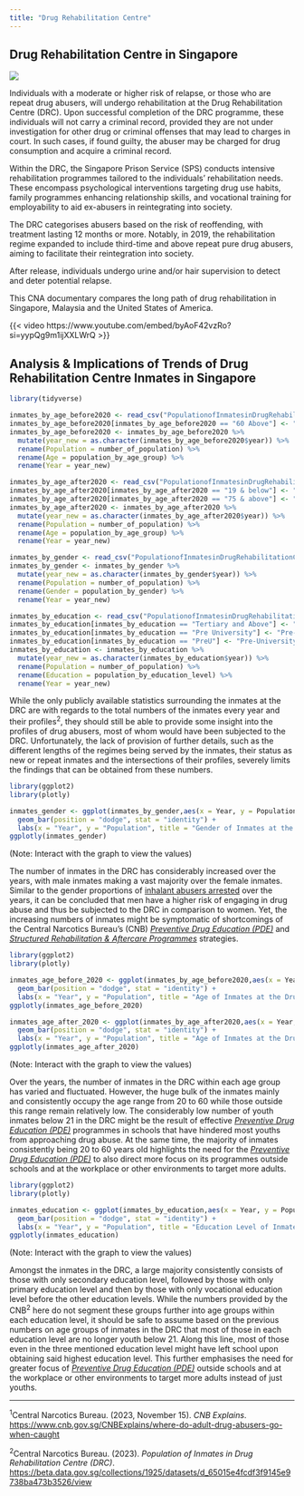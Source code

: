 ```yaml
---
title: "Drug Rehabilitation Centre"
---
```


## Drug Rehabilitation Centre in Singapore

![](drc.jpg){fig-align="center"}

Individuals with a moderate or higher risk of relapse, or those who are repeat drug abusers, will undergo rehabilitation at the Drug Rehabilitation Centre (DRC). Upon successful completion of the DRC programme, these individuals will not carry a criminal record, provided they are not under investigation for other drug or criminal offenses that may lead to charges in court. In such cases, if found guilty, the abuser may be charged for drug consumption and acquire a criminal record.

Within the DRC, the Singapore Prison Service (SPS) conducts intensive rehabilitation programmes tailored to the individuals' rehabilitation needs. These encompass psychological interventions targeting drug use habits, family programmes enhancing relationship skills, and vocational training for employability to aid ex-abusers in reintegrating into society.

The DRC categorises abusers based on the risk of reoffending, with treatment lasting 12 months or more. Notably, in 2019, the rehabilitation regime expanded to include third-time and above repeat pure drug abusers, aiming to facilitate their reintegration into society.

After release, individuals undergo urine and/or hair supervision to detect and deter potential relapse.

This CNA documentary compares the long path of drug rehabilitation in Singapore, Malaysia and the United States of America.

{{< video https://www.youtube.com/embed/byAoF42vzRo?si=yypQg9m1ijXXLWrQ >}}

## Analysis & Implications of Trends of Drug Rehabilitation Centre Inmates in Singapore

```r
library(tidyverse)

inmates_by_age_before2020 <- read_csv("PopulationofInmatesinDrugRehabilitationCentreDRCbyAgeGroup20062020.csv")
inmates_by_age_before2020[inmates_by_age_before2020 == "60 Above"] <- "60 & Above"
inmates_by_age_before2020 <- inmates_by_age_before2020 %>%
  mutate(year_new = as.character(inmates_by_age_before2020$year)) %>%
  rename(Population = number_of_population) %>%
  rename(Age = population_by_age_group) %>%
  rename(Year = year_new)

inmates_by_age_after2020 <- read_csv("PopulationofInmatesinDrugRehabilitationCentreDRCbyAgeGroup2020onwards.csv")
inmates_by_age_after2020[inmates_by_age_after2020 == "19 & below"] <- "19 & Below"
inmates_by_age_after2020[inmates_by_age_after2020 == "75 & above"] <- "75 & Above"
inmates_by_age_after2020 <- inmates_by_age_after2020 %>%
  mutate(year_new = as.character(inmates_by_age_after2020$year)) %>%
  rename(Population = number_of_population) %>%
  rename(Age = population_by_age_group) %>%
  rename(Year = year_new)

inmates_by_gender <- read_csv("PopulationofInmatesinDrugRehabilitationCentreDRCbyGender.csv")
inmates_by_gender <- inmates_by_gender %>%
  mutate(year_new = as.character(inmates_by_gender$year)) %>%
  rename(Population = number_of_population) %>%
  rename(Gender = population_by_gender) %>%
  rename(Year = year_new)

inmates_by_education <- read_csv("PopulationofInmatesinDrugRehabilitationCentreDRCbyEducationLevel.csv")
inmates_by_education[inmates_by_education == "Tertiary and Above"] <- "Tertiary & Above"
inmates_by_education[inmates_by_education == "Pre University"] <- "Pre-University"
inmates_by_education[inmates_by_education == "PreU"] <- "Pre-University"
inmates_by_education <- inmates_by_education %>%
  mutate(year_new = as.character(inmates_by_education$year)) %>%
  rename(Population = number_of_population) %>%
  rename(Education = population_by_education_level) %>%
  rename(Year = year_new)
```

While the only publicly available statistics surrounding the inmates at the DRC are with regards to the total numbers of the inmates every year and their profiles^2^, they should still be able to provide some insight into the profiles of drug abusers, most of whom would have been subjected to the DRC. Unfortunately, the lack of provision of further details, such as the different lengths of the regimes being served by the inmates, their status as new or repeat inmates and the intersections of their profiles, severely limits the findings that can be obtained from these numbers.

```r
library(ggplot2)
library(plotly)

inmates_gender <- ggplot(inmates_by_gender,aes(x = Year, y = Population, fill = Gender)) + 
  geom_bar(position = "dodge", stat = "identity") +
  labs(x = "Year", y = "Population", title = "Gender of Inmates at the Drug Rehabilitation Centre", fill = "Gender")
ggplotly(inmates_gender)
```

(Note: Interact with the graph to view the values)

The number of inmates in the DRC has considerably increased over the years, with male inmates making a vast majority over the female inmates. Similar to the gender proportions of [inhalant abusers arrested](abusers_arrested.qmd) over the years, it can be concluded that men have a higher risk of engaging in drug abuse and thus be subjected to the DRC in comparison to women. Yet, the increasing numbers of inmates might be symptomatic of shortcomings of the Central Narcotics Bureau's (CNB) [*Preventive Drug Education (PDE)*](index.qmd) and [*Structured Rehabilitation & Aftercare Programmes*](index.qmd) strategies.

```r
library(ggplot2)
library(plotly)

inmates_age_before_2020 <- ggplot(inmates_by_age_before2020,aes(x = Year, y = Population, fill = Age)) + 
  geom_bar(position = "dodge", stat = "identity") +
  labs(x = "Year", y = "Population", title = "Age of Inmates at the Drug Rehabilitation Centre (Before 2020)", fill = "Age Group")
ggplotly(inmates_age_before_2020)

inmates_age_after_2020 <- ggplot(inmates_by_age_after2020,aes(x = Year, y = Population, fill = Age)) + 
  geom_bar(position = "dodge", stat = "identity") +
  labs(x = "Year", y = "Population", title = "Age of Inmates at the Drug Rehabilitation Centre (After 2020)", fill = "Age Group")
ggplotly(inmates_age_after_2020)
```

(Note: Interact with the graph to view the values)

Over the years, the number of inmates in the DRC within each age group has varied and fluctuated. However, the huge bulk of the inmates mainly and consistently occupy the age range from 20 to 60 while those outside this range remain relatively low. The considerably low number of youth inmates below 21 in the DRC might be the result of effective [*Preventive Drug Education (PDE)*](index.qmd) programmes in schools that have hindered most youths from approaching drug abuse. At the same time, the majority of inmates consistently being 20 to 60 years old highlights the need for the [*Preventive Drug Education (PDE)*](index.qmd) to also direct more focus on its programmes outside schools and at the workplace or other environments to target more adults.

```r
library(ggplot2)
library(plotly)

inmates_education <- ggplot(inmates_by_education,aes(x = Year, y = Population, fill = Education)) + 
  geom_bar(position = "dodge", stat = "identity") +
  labs(x = "Year", y = "Population", title = "Education Level of Inmates at the Drug Rehabilitation Centre", fill = "Education Level")
ggplotly(inmates_education)
```

(Note: Interact with the graph to view the values)

Amongst the inmates in the DRC, a large majority consistently consists of those with only secondary education level, followed by those with only primary education level and then by those with only vocational education level before the other education levels. While the numbers provided by the CNB^2^ here do not segment these groups further into age groups within each education level, it should be safe to assume based on the previous numbers on age groups of inmates in the DRC that most of those in each education level are no longer youth below 21. Along this line, most of those even in the three mentioned education level might have left school upon obtaining said highest education level. This further emphasises the need for greater focus of [*Preventive Drug Education (PDE)*](index.qmd) outside schools and at the workplace or other environments to target more adults instead of just youths.

------------------------------------------------------------------------

^1^Central Narcotics Bureau. (2023, November 15). *CNB Explains*. <https://www.cnb.gov.sg/CNBExplains/where-do-adult-drug-abusers-go-when-caught>

^2^Central Narcotics Bureau. (2023). *Population of Inmates in Drug Rehabilitation Centre (DRC)*. <https://beta.data.gov.sg/collections/1925/datasets/d_65015e4fcdf3f9145e9738ba473b3526/view>
